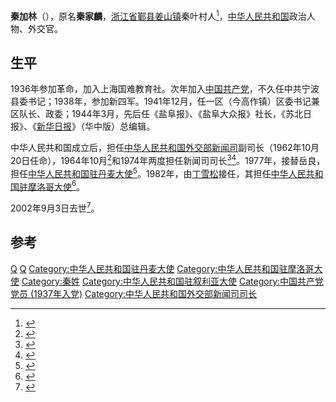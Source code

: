 {{Infobox_officeholder
| name = 秦加林
| image name = 
| width = 150px
| now = [[中华人民共和国外交部新闻司|中华人民共和国外交部新闻司]]司长
| period =
| Sex = 男 
| party = {{CPC}}
| Native place =[[浙江省|浙江省]][[鄞县|鄞县]]
| date of birth = 1919年3月25日
| place of birth =[[上海|上海]]
| date of death = {{death date and age|2002|9|3|1919|3|25}}
| place of death = [[北京市|北京市]]
| educate =
| past = 
}}
'''秦加林'''（{{bd|1919年|3月25日|2002年|9月3日}}），原名'''秦家麟'''，[[浙江省|浙江省]][[鄞县|鄞县]][[姜山镇_(宁波市)|姜山镇]]秦叶村人<ref>{{cite journal|author=陈济开|title=秦加林的传奇人生|journal=宁波通讯|year=2011|issue=13|issn=1671-220X|publisher=[[宁波日报报业集团|宁波日报报业集团]]|pages=37-38|doi=10.16710/j.cnki.cn33-1272/d.2011.13.007}}</ref>，[[中华人民共和国|中华人民共和国]]政治人物、外交官。

== 生平 ==
1936年参加革命，加入上海国难教育社。次年加入[[中国共产党|中国共产党]]，不久任中共宁波县委书记；1938年，参加新四军。1941年12月，任一区（今高作镇）区委书记兼区队长、政委；1944年3月，先后任《盐阜报》、《盐阜大众报》社长，《苏北日报》、《[[新华日报|新华日报]]》（华中版）总编辑。

中华人民共和国成立后，担任[[中华人民共和国外交部新闻司|中华人民共和国外交部新闻司]]副司长（1962年10月20日任命），1964年10月<ref>{{cite web|url=http://www.gov.cn/gongbao/shuju/1964/gwyb196412.pdf|title=中华人民共和国国务院公报 1964年第12号|pages=229|accessdate=2019-10-12|archive-date=2015-05-05|archive-url=https://web.archive.org/web/20150505153433/http://www.gov.cn/gongbao/shuju/1964/gwyb196412.pdf|dead-url=no}}</ref>和1974年两度担任新闻司司长<ref>{{cite journal|author=宗道一|title=吴建民：新闻发布官|journal=国际人才交流|year=1994|issue=07|issn=1001-0114|publisher=[[国家外国专家局|国家外国专家局]]|pages=26-31|quote=吴建民继龚澎（女）、秦加林、陈楚、彭华、钱其琛、齐怀远、马毓真、李肇星之后出任中国外交部新闻司司长}}</ref><ref>{{cite journal|author=陈诗弦|title=新中国外交界掠影|journal=党史博览|year=1996|issue=04|issn=1005-1686|publisher=中共河南省委党史研究室|pages=21-22}}</ref>。1977年，接替岳良，担任[[中国驻丹麦大使列表|中华人民共和国驻丹麦大使]]<ref>{{cite web|author=中华人民共和国外交部|title=中国驻丹麦历任大使|url=http://www.mfa.gov.cn/chn/pds/ziliao/wjrw/2167/2172/t9251.htm
|publisher=中华人民共和国外交部|accessdate=2012-03-06}}</ref>。1982年，由[[丁雪松|丁雪松]]接任，其担任[[中国驻摩洛哥大使列表|中华人民共和国驻摩洛哥大使]]<ref>{{cite web|author=中华人民共和国外交部|title=中国驻摩洛哥历任大使|url=http://www.mfa.gov.cn/chn/pds/ziliao/wjrw/2167/2169/t9163.htm|publisher=中华人民共和国外交部|accessdate=2012-03-07}}</ref>。

2002年9月3日去世<ref>{{cite news|title=秦加林|url=http://yzsz.nbyz.gov.cn/art/2010/1/22/art_9115_222527.html|accessdate=2015-08-22|work=中共宁波市鄞州区委党史办公室}}{{Dead link|date=2020年1月 |bot=InternetArchiveBot |fix-attempted=yes }}</ref>。

== 参考 ==
{{reflist}}
{{start box}}
{{s-dip}}
{{succession box|[[陳坦|陳坦]]|[[曹克強|曹克強]]|[[中國駐敘利亞大使列表|中華人民共和國駐敘利亞大使]]|1969年6月－1974年5月}}
{{succession box|[[岳良|岳良]]|[[丁雪松|丁雪松]]|[[中国驻丹麦大使列表|中华人民共和国驻丹麦大使]]|1977年8月-1982年3月}}
{{succession box|[[糜镛|糜镛]]|[[韦东|韦东]]|[[中国驻摩洛哥大使列表|中华人民共和国驻摩洛哥大使]]|1982年8月-1983年3月}}
{{end box}}
{{DEFAULTSORT:Qin, Jialin}}
[[Category:1919年出生|Q]]
[[Category:鄞县人|Q]]
[[Category:中华人民共和国驻丹麦大使|Category:中华人民共和国驻丹麦大使]]
[[Category:中华人民共和国驻摩洛哥大使|Category:中华人民共和国驻摩洛哥大使]]
[[Category:秦姓|Category:秦姓]]
[[Category:中华人民共和国驻叙利亚大使|Category:中华人民共和国驻叙利亚大使]]
[[Category:中国共产党党员_(1937年入党)|Category:中国共产党党员 (1937年入党)]]
[[Category:中华人民共和国外交部新闻司司长|Category:中华人民共和国外交部新闻司司长]]